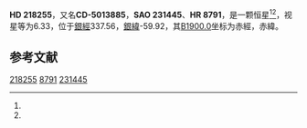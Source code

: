 {{Starbox begin
| name = HD 218255
}}
{{Starbox observe
| epoch = [[J2000.0|J2000.0]]
| constell = {{星座名待查}}<ref name=SIMBAD>{{cite web
 | url=http://simbad.u-strasbg.fr/simbad/sim-id?Ident=HR+8791
 | title=Pulsating variable Star
 | publisher=Centre de Données astronomiques de Strasbourg
 | work=SIMBAD
 | accessdate=2012-07-13
 | archive-date=2016-03-16
 | archive-url=https://web.archive.org/web/20160316210755/http://simbad.u-strasbg.fr/simbad/sim-id?Ident=HR+8791
 | dead-url=no
 }}</ref><ref name=DATA>{{cite web
 | url=http://vizier.u-strasbg.fr/viz-bin/VizieR-5?-out.add=.&-source=5050&-corr=PK=HR&-out.max=9999&HR=8791
 | title=VizieR Detailed Page
 | accessdate=2012-07-13
 | archive-date=2016-03-05
 | archive-url=https://web.archive.org/web/20160305015803/http://vizier.u-strasbg.fr/viz-bin/VizieR-5?-out.add=.&-source=5050&-corr=PK=HR&-out.max=9999&HR=8791
 | dead-url=no
 }}</ref>
| 星官 = 
| ra = {{RA|23|7|9.5}}<ref name=SIMBAD /><ref name=DATA />
| dec = {{DEC|-49|36|24}}<ref name=SIMBAD /><ref name=DATA />
| appmag_v = 6.33<ref name=SIMBAD /><ref name=DATA />
}}
{{Starbox character
| class = K4III<ref name=SIMBAD /><ref name=DATA />
| b-v = 1.45<ref name=SIMBAD /><ref name=DATA />
| u-b = <ref name=SIMBAD /><ref name=DATA />
| r-i = <ref name=SIMBAD /><ref name=DATA />
| variable = 
}}
{{Starbox astrometry
| radial_v = 
| prop_mo_ra = 22
| parallax = 
| p_error = 
}}
{{Starbox catalog
| names =CD-5013885，[[SAO星表|SAO]] 231445，[[HD星表|HD]] 218255，[[HR星表|HR]] 8791}}
{{Starbox reference |Simbad=HR+8791}}
{{Starbox end}}

'''HD 218255'''，又名'''CD-5013885'''，'''SAO 231445'''、'''HR 8791'''，是一颗恒星<ref name=SIMBAD /><ref name=DATA />，视星等为6.33，位于[[銀道座標系|銀經]]337.56，[[銀道座標系|銀緯]]-59.92，其[[B1900.0|B1900.0]]坐标为赤經{{RA|23|1|23.7}}，赤緯{{DEC|-50|-59.92|49}}。

== 参考文献 ==
{{reflist}}

{{star-stub}}

[[Category:HD和HDE天體|218255]]
[[Category:HR天體|8791]]
[[Category:SAO天體|231445]]